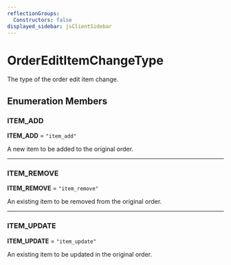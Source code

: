 ```yaml
---
reflectionGroups:
  Constructors: false
displayed_sidebar: jsClientSidebar
---
```



# OrderEditItemChangeType

The type of the order edit item change.

## Enumeration Members

### ITEM\_ADD

 **ITEM\_ADD** = `"item_add"`

A new item to be added to the original order.

___

### ITEM\_REMOVE

 **ITEM\_REMOVE** = `"item_remove"`

An existing item to be removed from the original order.

___

### ITEM\_UPDATE

 **ITEM\_UPDATE** = `"item_update"`

An existing item to be updated in the original order.
